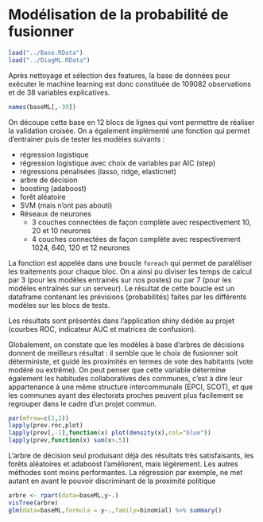 
# Modélisation de la probabilité de fusionner

```r
load("../Base.RData")
load("../DiagML.RData")
```


Après nettoyage et sélection des features, la base de données pour exécuter le machine learning est donc constituée de 109082 observations et de 38 variables explicatives.

```r
names(baseML[,-39])
```

On découpe cette base en 12 blocs de lignes qui vont permettre de réaliser la validation croisée. On a également implémenté une fonction qui permet d'entrainer puis de tester les modèles suivants :

- régression logistique
- régression logistique avec choix de variables par AIC (step)
- régressions pénalisées (lasso, ridge, elasticnet)
- arbre de décision
- boosting (adaboost)
- forêt aléatoire
- SVM (mais n'ont pas abouti)
- Réseaux de neurones
    + 3 couches connectées de façon complète avec respectivement 10, 20 et 10 neurones
    + 4 couches connectées de façon complète avec respectivement 1024, 640, 120 et 12 neurones

La fonction est appelée dans une boucle `foreach` qui permet de paraléliser les traitements pour chaque bloc. On a ainsi pu diviser les temps de calcul par 3 (pour les modèles entrainés sur nos postes) ou par 7 (pour les modèles entraînés sur un serveur).
Le résultat de cette boucle est un dataframe contenant les prévisions (probabilités) faites par les différents modèles sur les blocs de tests.

Les résultats sont présentés dans l'application shiny dédiée au projet (courbes ROC, indicateur AUC et matrices de confusion).

Globalement, on constate que les modèles à base d'arbres de décisions donnent de meilleurs résultat : il semble que le choix de fusionner soit déterministe, et guidé les proximités en termes de vote des habitants (vote modéré ou extrême). On peut penser que cette variable détermine également les habitudes collaboratives des communes, c'est à dire leur appartenance à une même structure intercommunale (EPCI, SCOT), et que les communes ayant des électorats proches peuvent plus facilement se regrouper dans le cadre d'un projet commun.


```r
par(mfrow=c(2,2))
lapply(prev.roc,plot)
lapply(prev[,-1],function(x) plot(density(x),col="blue"))
lapply(prev,function(x) sum(x>.5))
```

L'arbre de décision seul produisant déjà des résultats très satisfaisants, les forêts aléatoires et adaboost l'améliorent, mais légèrement. Les autres méthodes sont moins performantes. La régression par exemple, ne met autant en avant le pouvoir discriminant de la proximité politique

```r
arbre <- rpart(data=baseML,y~.)
visTree(arbre)
glm(data=baseML,formula = y~.,family=binomial) %>% summary()
```

